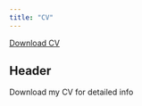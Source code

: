 ```yaml
---
title: "CV"
---
```


<a href="CV.pdf#" class="download" title="Download CV as PDF">Download CV</a>			

## Header

Download my CV for detailed info